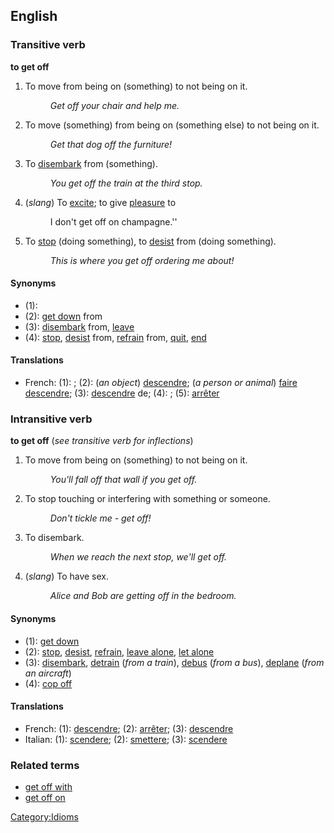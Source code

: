==English==
===Transitive verb===
'''to get off'''

#To move from being on (something) to not being on it.
#:''Get off your chair and help me.''
#To move (something) from being on (something else) to not being on it.
#:''Get that dog off the furniture!''
#To [[disembark]] from (something).
#:''You get off the train at the third stop.''
#(''slang'') To [[excite]]; to give [[pleasure]] to <!--move to "get off on"?-->
#: I don't get off on champagne.''
#To [[stop]] (doing something), to [[desist]] from (doing something).
#: ''This is where you get off ordering me about!''

====Synonyms====
*(1):
*(2): [[get down]] from
*(3): [[disembark]] from, [[leave]]
*(4): [[stop]], [[desist]] from, [[refrain]] from, [[quit]], [[end]]

====Translations====
*French: (1): ; (2): (''an object'') [[descendre]]; (''a person or animal'') [[faire]] [[descendre]]; (3): [[descendre]] de; (4): ; (5): [[arrêter]]

===Intransitive verb===
'''to get off''' (''see transitive verb for inflections'')

#To move from being on (something) to not being on it.
#:''You'll fall off that wall if you get off.''
#To stop touching or interfering with something or someone.
#:''Don't tickle me - get off!''
#To disembark.
#:''When we reach the next stop, we'll get off.''
#(''slang'') To have sex.
#:''Alice and Bob are getting off in the bedroom.''

====Synonyms====
*(1): [[get down]]
*(2): [[stop]], [[desist]], [[refrain]], [[leave alone]], [[let alone]]
*(3): [[disembark]], [[detrain]] (''from a train''), [[debus]] (''from a bus''), [[deplane]] (''from an aircraft'')
*(4): [[cop off]] <!--etc-->

====Translations====
*French: (1): [[descendre]]; (2): [[arrêter]]; (3): [[descendre]]
*Italian: (1): [[scendere]]; (2): [[smettere]]; (3): [[scendere]]

===Related terms===
*[[get off with]]
*[[get off on]]


[[Category:Idioms]]